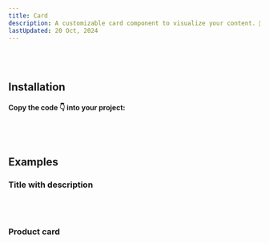 ```yaml
---
title: Card
description: A customizable card component to visualize your content. 📝
lastUpdated: 20 Oct, 2024
---
```


<ComponentShowcase name="card-style-default" />
<br />
<br />

## Installation

#### Copy the code 👇 into your project:

<ComponentSource name="card" />
<br />
<br />

## Examples

### Title with description

<ComponentShowcase name="card-style-default" />
<br />
<br />

### Product card

<ComponentShowcase name="card-style-commerce" />
